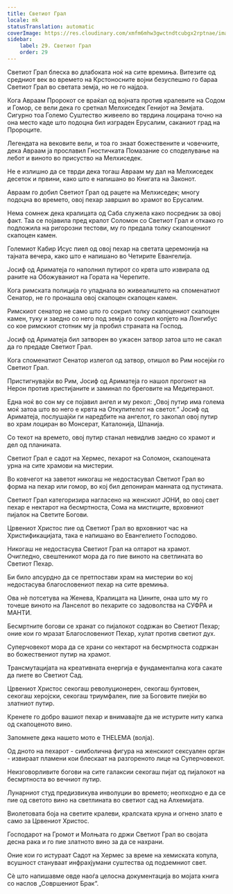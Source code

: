 ```yaml
---
title: Светиот Грал
locale: mk
statusTranslation: automatic
coverImage: https://res.cloudinary.com/xmfm6mhw3gwctndtcubgx2rptnae/image/upload/v1741354419/small_cover_la_gran_rebelion_28716e29d2.webp
sidebar:
    label: 29. Светиот Грал
    order: 29
---
```

Светиот Грал блеска во длабоката ноќ на сите времиња. Витезите од средниот век во времето на Крстоносните војни безуспешно го бараа Светиот Грал во светата земја, но не го најдоа.

Кога Авраам Пророкот се враќал од војната против кралевите на Содом и Гомор, се вели дека го сретнал Мелхиседек Генијот на Земјата. Сигурно тоа Големо Суштество живеело во тврдина лоцирана точно на она место каде што подоцна бил изграден Ерусалим, саканиот град на Пророците.

Легендата на вековите вели, и тоа го знаат божествените и човечките, дека Авраам ја прославил Гностичката Помазание со споделување на лебот и виното во присуство на Мелхиседек.

Не е излишно да се тврди дека тогаш Авраам му дал на Мелхиседек десеток и првини, како што е напишано во Книгата на Законот.

Авраам го добил Светиот Грал од рацете на Мелхиседек; многу подоцна во времето, овој пехар завршил во храмот во Ерусалим.

Нема сомнеж дека кралицата од Саба служела како посредник за овој факт. Таа се појавила пред кралот Соломон со Светиот Грал и откако го подложила на ригорозни тестови, му го предала толку скапоцениот скапоцен камен.

Големиот Кабир Исус пиел од овој пехар на светата церемонија на тајната вечера, како што е напишано во Четирите Евангелија.

Јосиф од Ариматеја го наполнил путирот со крвта што извирала од раните на Обожуваниот на Гората на Черепите.

Кога римската полиција го упаднала во живеалиштето на споменатиот Сенатор, не го пронашла овој скапоцен скапоцен камен.

Римскиот сенатор не само што го сокрил толку скапоцениот скапоцен камен, туку и заедно со него под земја го сокрил копјето на Лонгибус со кое римскиот стотник му ја пробил страната на Господ.

Јосиф од Ариматеја бил затворен во ужасен затвор затоа што не сакал да го предаде Светиот Грал.

Кога споменатиот Сенатор излегол од затвор, отишол во Рим носејќи го Светиот Грал.

Пристигнувајќи во Рим, Јосиф од Ариматеја го нашол прогонот на Нерон против христијаните и заминал по бреговите на Медитеранот.

Една ноќ во сон му се појавил ангел и му рекол: „Овој путир има голема моќ затоа што во него е крвта на Откупителот на светот.“ Јосиф од Ариматеја, послушајќи ги наредбите на ангелот, го закопал овој путир во храм лоциран во Монсерат, Каталонија, Шпанија.

Со текот на времето, овој путир станал невидлив заедно со храмот и дел од планината.

Светиот Грал е садот на Хермес, пехарот на Соломон, скапоцената урна на сите храмови на мистерии.

Во ковчегот на заветот никогаш не недостасувал Светиот Грал во форма на пехар или гомор, во кој бил депониран манната од пустината.

Светиот Грал категоризира нагласено на женскиот ЈОНИ, во овој свет пехар е нектарот на бесмртноста, Сома на мистиците, врховниот пијалок на Светите Богови.

Црвениот Христос пие од Светиот Грал во врховниот час на Христификацијата, така е напишано во Евангелието Господово.

Никогаш не недостасува Светиот Грал на олтарот на храмот. Очигледно, свештеникот мора да го пие виното на светлината во Светиот Пехар.

Би било апсурдно да се претпостави храм на мистерии во кој недостасува благословениот пехар на сите времиња.

Ова нѐ потсетува на Женева, Кралицата на Џините, онаа што му го точеше виното на Ланселот во пехарите со задоволства на СУФРА и МАНТИ.

Бесмртните богови се хранат со пијалокот содржан во Светиот Пехар; оние кои го мразат Благословениот Пехар, хулат против светиот дух.

Суперчовекот мора да се храни со нектарот на бесмртноста содржан во божествениот путир на храмот.

Трансмутацијата на креативната енергија е фундаментална кога сакате да пиете во Светиот Сад.

Црвениот Христос секогаш револуционерен, секогаш бунтовен, секогаш херојски, секогаш триумфален, пие за Боговите пиејќи во златниот путир.

Кренете го добро вашиот пехар и внимавајте да не истурите ниту капка од скапоценото вино.

Запомнете дека нашето мото е THELEMA (волја).

Од дното на пехарот - симболична фигура на женскиот сексуален орган - извираат пламени кои блескаат на разгореното лице на Суперчовекот.

Неизговорливите богови на сите галаксии секогаш пијат од пијалокот на бесмртноста во вечниот путир.

Лунарниот студ предизвикува инволуции во времето; неопходно е да се пие од светото вино на светлината во светиот сад на Алхемијата.

Виолетовата боја на светите кралеви, кралската круна и огнено злато е само за Црвениот Христос.

Господарот на Громот и Молњата го држи Светиот Грал во својата десна рака и го пие златното вино за да се нахрани.

Оние кои го истураат Садот на Хермес за време на хемиската копула, всушност стануваат инфрахјумани суштества од подземниот свет.

Сѐ што напишавме овде наоѓа целосна документација во мојата книга со наслов „Совршениот Брак“.

